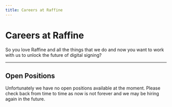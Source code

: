 ```yaml
---
title: Careers at Raffine
---
```


# Careers at Raffine

So you love Raffine and all the things that we do and now you want to work with us to unlock the future of digital signing?

---

## Open Positions

Unfortunately we have no open positions available at the moment. Please check back from time to time as now is not forever and we may be hiring again in the future.
